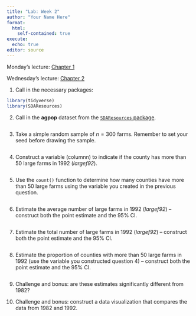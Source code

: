 ```yaml
---
title: "Lab: Week 2"
author: "Your Name Here"
format: 
  html:
    self-contained: true
execute:
  echo: true
editor: source
---
```


Monday's lecture: [Chapter 1](https://github.com/samanthaseals/STA4222/blob/master/slides/L01.qmd)

Wednesday's lecture: [Chapter 2](https://github.com/samanthaseals/STA4222/blob/master/slides/L02.qmd)

1. Call in the necessary packages:

```r
library(tidyverse)
library(SDAResources)
```

2. Call in the **agpop** dataset from the [`SDAResources` package](https://rdrr.io/cran/SDAResources/man/agpop.html).

```r

```

3. Take a simple random sample of $n=300$ farms. Remember to set your seed before drawing the sample.

```r

```

4. Construct a variable (columnn) to indicate if the county has more than 50 large farms in 1992 (*largef92*). 

```r

```

5. Use the `count()` function to determine how many counties have more than 50 large farms using the variable you created in the previous question.

```r

```

6. Estimate the average number of large farms in 1992 (*largef92*) -- construct both the point estimate and the 95% CI.

```r

```

7. Estimate the total number of large farms in 1992 (*largef92*) -- construct both the point estimate and the 95% CI.

```r

```

8. Estimate the proportion of counties with more than 50 large farms in 1992 (use the variable you constructed question 4) -- construct both the point estimate and the 95% CI.

```r

```

9. Challenge and bonus: are these estimates significantly different from 1982? 

10. Challenge and bonus: construct a data visualization that compares the data from 1982 and 1992.

